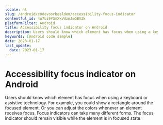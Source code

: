 ```yaml
---
locale: nl
slug: /android/codevoorbeelden/accessibility-focus-indicator
contentful_id: 4u7bi9PGmXkVdznJmGBV3k
platformFilter: Android
title: Accessibility focus indicator on Android
description: Users should know which element has focus when using a keyboard or assistive technology.
keywords: [Android code sample]
date: 2023-01-17
last_update:
  date: 2023-01-17
---
```


# Accessibility focus indicator on Android

Users should know which element has focus when using a keyboard or assistive technology. For example, you could show a rectangle around the focused element. Or you can adjust the colors whenever an element receives focus. Focus indicators can take many different forms. The focus indicator should remain visible while the element is in focused state.

<CodeSample id="accessibility-focus-indicator" locale="nl" platform="android"/>

